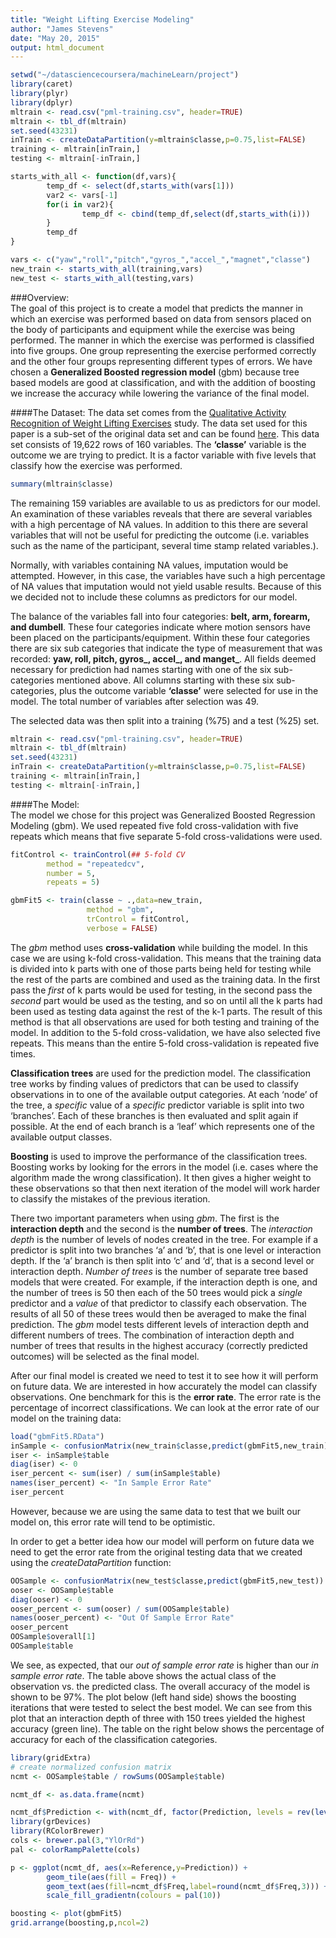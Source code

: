 ```yaml
---
title: "Weight Lifting Exercise Modeling"
author: "James Stevens"
date: "May 20, 2015"
output: html_document
---
```

```r
setwd("~/datasciencecoursera/machineLearn/project")
library(caret)
library(plyr)
library(dplyr)
mltrain <- read.csv("pml-training.csv", header=TRUE)
mltrain <- tbl_df(mltrain)
set.seed(43231)
inTrain <- createDataPartition(y=mltrain$classe,p=0.75,list=FALSE)
training <- mltrain[inTrain,]
testing <- mltrain[-inTrain,]

starts_with_all <- function(df,vars){
        temp_df <- select(df,starts_with(vars[1]))
        var2 <- vars[-1]
        for(i in var2){
                temp_df <- cbind(temp_df,select(df,starts_with(i)))
        }
        temp_df
}

vars <- c("yaw","roll","pitch","gyros_","accel_","magnet","classe")
new_train <- starts_with_all(training,vars)
new_test <- starts_with_all(testing,vars)
```
###Overview:  
The goal of this project is to create a model that predicts the manner in which an exercise was performed based on data from sensors placed on the body of participants and equipment while the exercise was being performed. The manner in which the exercise was performed is classified into five groups. One group representing the exercise performed correctly and the other four groups representing different types of errors. We have chosen a **Generalized Boosted regression model** (gbm) because tree based models are good at classification, and with the addition of boosting we increase the accuracy while lowering the variance of the final model.  

####The Dataset:
The data set comes from the [Qualitative Activity Recognition of Weight Lifting Exercises](http://groupware.les.inf.puc-rio.br/har#weight_lifting_exercises) study. The data set used for this paper is a sub-set of the original data set and can be found [here](https://d396qusza40orc.cloudfront.net/predmachlearn/pml-training.csv). This data set consists of 19,622 rows of 160 variables. The **'classe'** variable is the outcome we are trying to predict. It is a factor variable with five levels that classify how the exercise was performed.  
```r
summary(mltrain$classe)
```

The remaining 159 variables are available to us as predictors for our model. An examination of these variables reveals that there are several variables with a high percentage of NA values. In addition to this there are several variables that will not be useful for predicting the outcome (i.e. variables such as the name of the participant, several time stamp related variables.).  

Normally, with variables containing NA values, imputation would be attempted. However, in this case, the variables have such a high percentage of NA values that imputation would not yield usable results. Because of this we decided not to include these columns as predictors for our model.  

The balance of the variables fall into four categories: **belt, arm, forearm, and dumbell**. These four categories indicate where motion sensors have been placed on the participants/equipment. Within these four categories there are six sub categories that indicate the type of measurement that was recorded: **yaw, roll, pitch, gyros_, accel_, and manget_**. All fields deemed necessary for prediction had names starting with one of the six sub-categories mentioned above. All columns starting with these six sub-categories, plus the outcome variable **'classe'** were selected for use in the model. The total number of variables after selection was 49. 

The selected data was then split into a training (%75) and a test (%25) set. 
```r
mltrain <- read.csv("pml-training.csv", header=TRUE)
mltrain <- tbl_df(mltrain)
set.seed(43231)
inTrain <- createDataPartition(y=mltrain$classe,p=0.75,list=FALSE)
training <- mltrain[inTrain,]
testing <- mltrain[-inTrain,]
```

####The Model:  
The model we chose for this project was Generalized Boosted Regression Modeling (gbm). We used repeated five fold cross-validation with five repeats which means that five separate 5-fold cross-validations were used.  
```r
fitControl <- trainControl(## 5-fold CV
        method = "repeatedcv",
        number = 5,
        repeats = 5)

gbmFit5 <- train(classe ~ .,data=new_train,
                 method = "gbm",
                 trControl = fitControl,
                 verbose = FALSE)
```
  
The *gbm* method uses **cross-validation** while building the model. In this case we are using k-fold cross-validation. This means that the training data is divided into k parts with one of those parts being held for testing while the rest of the parts are combined and used as the training data. In the first pass the *first* of k parts would be used for testing, in the second pass the *second* part would be used as the testing, and so on until all the k parts had been used as testing data against the rest of the k-1 parts. The result of this method is that all observations are used for both testing and training of the model. In addition to the 5-fold cross-validation, we have also selected five repeats. This means than the entire 5-fold cross-validation is repeated five times.  

**Classification trees** are used for the prediction model. The classification tree works by finding values of predictors that can be used to classify observations in to one of the available output categories. At each 'node' of the tree, a *specific* value of a *specific* predictor variable is split into two 'branches'. Each of these branches is then evaluated and split again if possible. At the end of each branch is a 'leaf' which represents one of the available output classes.  

**Boosting** is used to improve the performance of the classification trees. Boosting works by looking for the errors in the model (i.e. cases where the algorithm made the wrong classification). It then gives a higher weight to these observations so that then next iteration of the model will work harder to classify the mistakes of the previous iteration.  

There two important parameters when using *gbm*. The first is the **interaction depth** and the second is the **number of trees**. The *interaction depth* is the number of levels of nodes created in the tree. For example if a predictor is split into two branches 'a' and 'b', that is one level or interaction depth. If the 'a' branch is then split into 'c' and 'd', that is a second level or interaction depth. *Number of trees* is the number of separate tree based models that were created. For example, if the interaction depth is one, and the number of trees is 50 then each of the 50 trees would pick a *single* predictor and a *value* of that predictor to classify each observation. The results of all 50 of these trees would then be averaged to make the final prediction. The *gbm* model tests different levels of interaction depth and different numbers of trees. The combination of interaction depth and number of trees that results in the highest accuracy (correctly predicted outcomes) will be selected as the final model. 

After our final model is created we need to test it to see how it will perform on future data. We are interested in how accurately the model can classify observations. One benchmark for this is the **error rate**. The error rate is the percentage of incorrect classifications. We can look at the error rate of our model on the training data:  
```r
load("gbmFit5.RData")
inSample <- confusionMatrix(new_train$classe,predict(gbmFit5,new_train))
iser <- inSample$table
diag(iser) <- 0
iser_percent <- sum(iser) / sum(inSample$table)
names(iser_percent) <- "In Sample Error Rate"
iser_percent
```
However, because we are using the same data to test that we built our model on, this error rate will tend to be optimistic.  

In order to get a better idea how our model will perform on future data we need to get the error rate from the original testing data that we created using the *createDataPartition* function:    
```r
OOSample <- confusionMatrix(new_test$classe,predict(gbmFit5,new_test))
ooser <- OOSample$table
diag(ooser) <- 0
ooser_percent <- sum(ooser) / sum(OOSample$table)
names(ooser_percent) <- "Out Of Sample Error Rate"
ooser_percent
OOSample$overall[1]
OOSample$table
```
  
We see, as expected, that our *out of sample error rate* is higher than our *in sample error rate*. The table above shows the actual class of the observation vs. the predicted class. The overall accuracy of the model is shown to be 97%. The plot below (left hand side) shows the boosting iterations that were tested to select the best model. We can see from this plot that an interaction depth of three with 150 trees yielded the highest accuracy (green line). The table on the right below shows the percentage of accuracy for each of the classification categories. 
 
```r
library(gridExtra)
# create normalized confusion matrix
ncmt <- OOSample$table / rowSums(OOSample$table)

ncmt_df <- as.data.frame(ncmt)

ncmt_df$Prediction <- with(ncmt_df, factor(Prediction, levels = rev(levels(Prediction))))
library(grDevices)
library(RColorBrewer)
cols <- brewer.pal(3,"YlOrRd")
pal <- colorRampPalette(cols)

p <- ggplot(ncmt_df, aes(x=Reference,y=Prediction)) +
        geom_tile(aes(fill = Freq)) +
        geom_text(aes(fill=ncmt_df$Freq,label=round(ncmt_df$Freq,3))) +
        scale_fill_gradientn(colours = pal(10))

boosting <- plot(gbmFit5)
grid.arrange(boosting,p,ncol=2)
```
        





